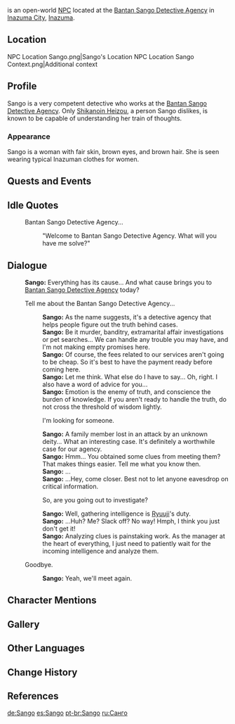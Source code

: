 {{Character Infobox
|type             = Open-World NPC
|image            = NPC Sango.png
|region           = Inazuma
|location         = Inazuma
|affiliation      = Bantan Sango Detective Agency
|title            = Detective
|title2           = President Sango
}}
{{Lang|'''Sango'''|ja=珊瑚|ja_rm=Sango}} is an open-world [[NPC]] located at the [[Bantan Sango Detective Agency]] in [[Inazuma City]], [[Inazuma]].

==Location==
<gallery>
NPC Location Sango.png|Sango's Location
NPC Location Sango Context.png|Additional context
</gallery>

==Profile==
<!-- detailed story/lore information goes here -->
Sango is a very competent detective who works at the [[Bantan Sango Detective Agency]]. Only [[Shikanoin Heizou]], a person Sango dislikes, is known to be capable of understanding her train of thoughts.

===Appearance===
Sango is a woman with fair skin, brown eyes, and brown hair. She is seen wearing typical Inazuman clothes for women.

==Quests and Events==
{{Quests and Events}}

==Idle Quotes==
{{Dialogue Start}}
: {{DIcon|Idle}} Bantan Sango Detective Agency...
:: {{A|VO Sango 01.ogg}} "Welcome to Bantan Sango Detective Agency. What will you have me solve?"
{{Dialogue End}}

==Dialogue==
{{Dialogue Start}}
:'''Sango:''' Everything has its cause... And what cause brings you to [[Bantan Sango Detective Agency]] today?
:{{DIcon}} Tell me about the Bantan Sango Detective Agency...
::'''Sango:''' As the name suggests, it's a detective agency that helps people figure out the truth behind cases.
::'''Sango:''' Be it murder, banditry, extramarital affair investigations or pet searches... We can handle any trouble you may have, and I'm not making empty promises here.
::'''Sango:''' Of course, the fees related to our services aren't going to be cheap. So it's best to have the payment ready before coming here.
::'''Sango:''' Let me think. What else do I have to say... Oh, right. I also have a word of advice for you...
::'''Sango:''' Emotion is the enemy of truth, and conscience the burden of knowledge. If you aren't ready to handle the truth, do not cross the threshold of wisdom lightly.
::{{DIcon}} I'm looking for someone.
::'''Sango:''' A family member lost in an attack by an unknown deity... What an interesting case. It's definitely a worthwhile case for our agency.
::'''Sango:''' Hmm... You obtained some clues from meeting them? That makes things easier. Tell me what you know then.
::'''Sango:''' ...
::'''Sango:''' ...Hey, come closer. Best not to let anyone eavesdrop on critical information.
::{{DIcon}} So, are you going out to investigate?
::'''Sango:''' Well, gathering intelligence is [[Ryuuji]]'s duty.
::'''Sango:''' ...Huh? Me? Slack off? No way! Hmph, I think you just don't get it!
::'''Sango:''' Analyzing clues is painstaking work. As the manager at the heart of everything, I just need to patiently wait for the incoming intelligence and analyze them.
:{{DIcon}} Goodbye.
::'''Sango:''' Yeah, we'll meet again.
{{Dialogue End}}

==Character Mentions==
{{Character Mentions}}

==Gallery==
{{Files by Character Gallery|Sango Gallery Files}}

==Other Languages==
{{Other Languages
|default_hidden = 1
|en      = Sango
|zhs     = 珊瑚
|zhs_rm  = Shānhú
|zht     = 珊瑚
|zht_rm  = Shānhú
|ja      = 珊瑚
|ja_rm   = Sango
|ko      = //산고//
|es      = Sango
|fr      = Sango
|ru      = Санго
|th      = Sango
|vi      = Sango
|de      = Sango
|id      = Sango
|pt      = Sango
|tr      = Sango
|it      = Sango
}}

==Change History==
{{Change History|2.0}}

==References==
{{Reflist}}

[[de:Sango]]
[[es:Sango]]
[[pt-br:Sango]]
[[ru:Санго]]